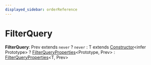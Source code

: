 ```yaml
---
displayed_sidebar: orderReference
---
```



# FilterQuery

 **FilterQuery**: Prev extends `never` ? `never` : T extends [Constructor](../order.Constructor/page.mdx)&#60;infer Prototype&#62; ? [FilterQueryProperties](../order.FilterQueryProperties/page.mdx)&#60;Prototype, Prev&#62; : [FilterQueryProperties](../order.FilterQueryProperties/page.mdx)&#60;T, Prev&#62;
